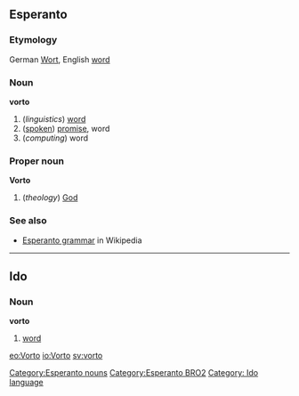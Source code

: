 ==Esperanto==
===Etymology===
German [[Wort]], English [[word]]

===Noun===
'''vorto'''

#(''linguistics'') [[word]]
#([[spoken]]) [[promise]], word
#(''computing'') word

===Proper noun===
'''Vorto'''

#(''theology'') [[God]]

===See also===
*[[w:Esperanto grammar|Esperanto grammar]] in Wikipedia

[[Category:Esperanto nouns]]
[[Category:Esperanto BRO2]]
----

==Ido==
===Noun===
'''vorto'''

#[[word]]

[[Category: Ido language]]

[[eo:Vorto]]
[[io:Vorto]]
[[sv:vorto]]